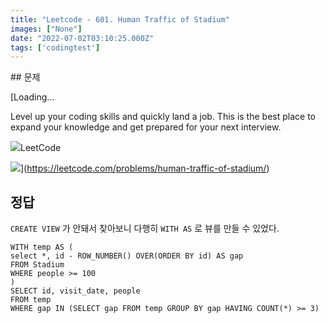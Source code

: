 ```yaml
---
title: "Leetcode - 601. Human Traffic of Stadium"
images: ["None"]
date: "2022-07-02T03:10:25.000Z"
tags: ['codingtest']
---
```


<TOCInline toc={props.toc} asDisclosure />
## 문제

[Loading...

Level up your coding skills and quickly land a job. This is the best place to expand your knowledge and get prepared for your next interview.

![](https://leetcode.com/favicon-192x192.png)LeetCode

![](https://leetcode.com/static/images/LeetCode_Sharing.png)](https://leetcode.com/problems/human-traffic-of-stadium/)

## 정답

`CREATE VIEW` 가 안돼서 찾아보니 다행히 `WITH AS` 로 뷰를 만들 수 있었다.

```
WITH temp AS (
select *, id - ROW_NUMBER() OVER(ORDER BY id) AS gap
FROM Stadium
WHERE people >= 100
)
SELECT id, visit_date, people
FROM temp
WHERE gap IN (SELECT gap FROM temp GROUP BY gap HAVING COUNT(*) >= 3)

```

